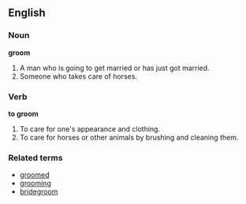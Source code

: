 == English ==

=== Noun ===
'''groom'''

#A man who is going to get married or has just got married.
#Someone who takes care of horses.

=== Verb ===
'''to groom'''

#To care for one's appearance and clothing.
#To care for horses or other animals by brushing and cleaning them.

===Related terms===
*[[groomed]]
*[[grooming]]
*[[bridegroom]]